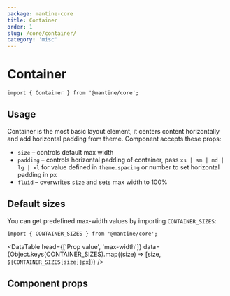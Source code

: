 ```yaml
---
package: mantine-core
title: Container
order: 1
slug: /core/container/
category: 'misc'
---
```



# Container

<PageHeader
  source="mantine-core/src/Container/Container.tsx"
  docs="core/Container.mdx"
  package="@mantine/core"
/>

```tsx
import { Container } from '@mantine/core';
```

## Usage

Container is the most basic layout element, it centers content horizontally and add horizontal padding from theme.
Component accepts these props:

- `size` – controls default max width
- `padding` – controls horizontal padding of container, pass `xs | sm | md | lg | xl` for value defined in `theme.spacing` or number to set horizontal padding in px
- `fluid` – overwrites `size` and sets max width to 100%

<ContainerBaseDemo />

## Default sizes

You can get predefined max-width values by importing `CONTAINER_SIZES`:

```tsx
import { CONTAINER_SIZES } from '@mantine/core';
```

<DataTable
  head={['Prop value', 'max-width']}
  data={Object.keys(CONTAINER_SIZES).map((size) => [size, `${CONTAINER_SIZES[size]}px`])}
/>

## Component props

<PropsTable component="Container" />

